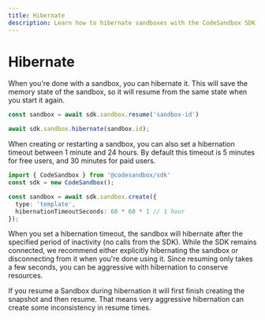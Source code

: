 ```yaml
---
title: Hibernate
description: Learn how to hibernate sandboxes with the CodeSandbox SDK.
---
```



# Hibernate

When you're done with a sandbox, you can hibernate it. This will save the memory state of the sandbox, so it will resume from the same state when you start it again.

```ts
const sandbox = await sdk.sandbox.resume('sandbox-id')

await sdk.sandbox.hibernate(sandbox.id);
```

When creating or restarting a sandbox, you can also set a hibernation timeout between 1 minute and 24 hours. By default this timeout is 5 minutes for free users, and 30 minutes for paid users.

```ts
import { CodeSandbox } from '@codesandbox/sdk'
const sdk = new CodeSandbox();

const sandbox = await sdk.sandbox.create({
  type: 'template',
  hibernationTimeoutSeconds: 60 * 60 * 1 // 1 hour
});
```

When you set a hibernation timeout, the sandbox will hibernate after the specified period of inactivity (no calls from the SDK). While the SDK remains connected, we recommend either explicitly hibernating the sandbox or disconnecting from it when you're done using it. Since resuming only takes a few seconds, you can be aggressive with hibernation to conserve resources.

<Callout>
If you resume a Sandbox during hibernation it will first finish creating the snapshot and then resume. That means very aggressive hibernation can create some inconsistency in resume times.
</Callout>
